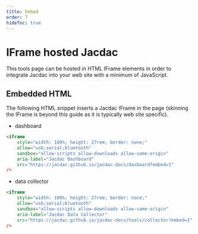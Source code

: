 ```yaml
---
title: Embed
order: 7
hideToc: true
---
```


# IFrame hosted Jacdac

This tools page can be hosted in HTML IFrame elements in order
to integrate Jacdac into your web site with a minimum of JavaScript.

## Embedded HTML

The following HTML snippet inserts a Jacdac IFrame in the page
(skinning the IFrame is beyond this guide as it is typically web site specific).

-   dashboard

```html copy
<iframe
    style="width: 100%; height: 27rem; border: none;"
    allow="usb;serial;bluetooth"
    sandbox="allow-scripts allow-downloads allow-same-origin"
    aria-label="Jacdac Dashboard"
    src="https://jacdac.github.io/jacdac-docs/dasboard?embed=1"
/>
```

-   data collector

```html copy
<iframe
    style="width: 100%; height: 27rem; border: none;"
    allow="usb;serial;bluetooth"
    sandbox="allow-scripts allow-downloads allow-same-origin"
    aria-label="Jacdac Data Collector"
    src="https://jacdac.github.io/jacdac-docs/tools/collector?embed=1"
/>
```
